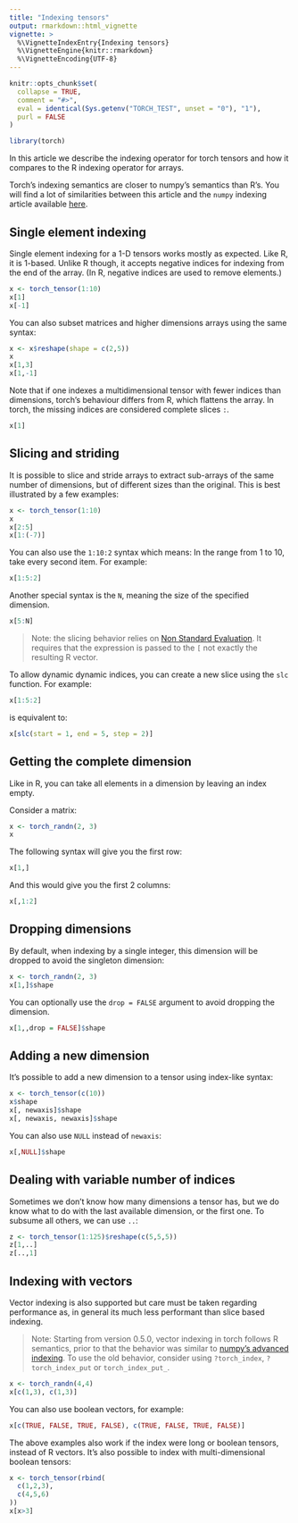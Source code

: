```yaml
---
title: "Indexing tensors"
output: rmarkdown::html_vignette
vignette: >
  %\VignetteIndexEntry{Indexing tensors}
  %\VignetteEngine{knitr::rmarkdown}
  %\VignetteEncoding{UTF-8}
---
```


```r
knitr::opts_chunk$set(
  collapse = TRUE,
  comment = "#>",
  eval = identical(Sys.getenv("TORCH_TEST", unset = "0"), "1"),
  purl = FALSE
)
```

```r
library(torch)
```

In this article we describe the indexing operator for
torch tensors and how it compares to the R indexing
operator for arrays.

Torch's indexing semantics are closer to numpy's semantics than R's. You will find a lot of similarities between this article and the `numpy` indexing article available [here](https://docs.scipy.org/doc/numpy-1.10.0/user/basics.indexing.html).

## Single element indexing

Single element indexing for a 1-D tensors works mostly as expected. Like R, it is 1-based. Unlike R though, it accepts negative
indices for indexing from the end of the array. (In R, negative indices are used to remove elements.)

```r
x <- torch_tensor(1:10)
x[1]
x[-1]
```
You can also subset matrices and higher dimensions arrays using the same syntax:

```r
x <- x$reshape(shape = c(2,5))
x
x[1,3]
x[1,-1]
```

Note that if one indexes a multidimensional tensor with fewer indices than dimensions, torch's behaviour differs from R,
which flattens the array. In torch, the missing indices are considered complete slices `:`.

```r
x[1]
```


## Slicing and striding

It is possible to slice and stride arrays to extract sub-arrays of the same number of dimensions, but of different sizes than the original. This is best illustrated by a few examples:

```r
x <- torch_tensor(1:10)
x
x[2:5]
x[1:(-7)]
```
You can also use the `1:10:2` syntax which means: In the range from 1 to 10, take every second item. For example:

```r
x[1:5:2]
```

Another special syntax is the `N`, meaning the size of the specified dimension.

```r
x[5:N]
```

> Note: the slicing behavior relies on [Non Standard Evaluation](https://adv-r.hadley.nz/evaluation.html#evaluation). It requires that the expression is passed to the `[` not exactly the resulting R vector.

To allow dynamic dynamic indices, you can create a new slice using the `slc` function.
For example:

```r
x[1:5:2]
```

is equivalent to:

```r
x[slc(start = 1, end = 5, step = 2)]
```

## Getting the complete dimension

Like in R, you can take all elements in a dimension by leaving an index empty.

Consider a matrix:

```r
x <- torch_randn(2, 3)
x
```

The following syntax will give you the first row:

```r
x[1,]
```

And this would give you the first 2 columns:

```r
x[,1:2]
```

## Dropping dimensions

By default, when indexing by a single integer, this dimension will be dropped to
avoid the singleton dimension:

```r
x <- torch_randn(2, 3)
x[1,]$shape
```
You can optionally use the `drop = FALSE` argument to avoid dropping the dimension.

```r
x[1,,drop = FALSE]$shape
```
## Adding a new dimension

It's possible to add a new dimension to a tensor using index-like syntax:

```r
x <- torch_tensor(c(10))
x$shape
x[, newaxis]$shape
x[, newaxis, newaxis]$shape
```
You can also use `NULL` instead of `newaxis`:

```r
x[,NULL]$shape
```

## Dealing with variable number of indices

Sometimes we don't know how many dimensions a tensor has, but we do know what to do with the last available dimension, or the first one. To subsume all others, we can use `..`:

```r
z <- torch_tensor(1:125)$reshape(c(5,5,5))
z[1,..]
z[..,1]
```

## Indexing with vectors

Vector indexing is also supported but care must be taken regarding performance as, in general its much less performant than slice based indexing.

> Note: Starting from version 0.5.0, vector indexing in torch follows R semantics,
prior to that the behavior was similar to [numpy's advanced indexing](https://numpy.org/doc/2.2/user/basics.indexing.html#advanced-indexing).
To use the old behavior, consider using `?torch_index`, `?torch_index_put` or `torch_index_put_`.

```r
x <- torch_randn(4,4)
x[c(1,3), c(1,3)]
```

You can also use boolean vectors, for example:

```r
x[c(TRUE, FALSE, TRUE, FALSE), c(TRUE, FALSE, TRUE, FALSE)]
```

The above examples also work if the index were long or boolean tensors, instead of R vectors.
It's also possible to index with multi-dimensional boolean tensors:

```r
x <- torch_tensor(rbind(
  c(1,2,3),
  c(4,5,6)
))
x[x>3]
```

